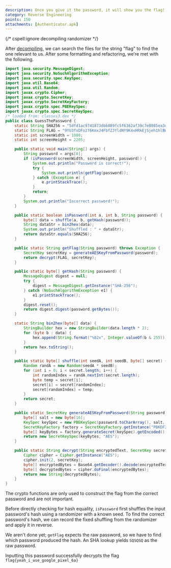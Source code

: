 ```yaml
---
description: Once you give it the password, it will show you the flag!
category: Reverse Engineering
points: 150
attachments: [Authenticator.apk]
---
```

{/* cspell:ignore decompiling randomizer */}

After [decompiling](http://www.javadecompilers.com/apktool), we can search the files for the string "flag" to find the one relevant to us. After some formatting and refactoring, we're met with the following.

```java
import java.security.MessageDigest;
import java.security.NoSuchAlgorithmException;
import java.security.spec.KeySpec;
import java.util.Base64;
import java.util.Random;
import javax.crypto.Cipher;
import javax.crypto.SecretKey;
import javax.crypto.SecretKeyFactory;
import javax.crypto.spec.PBEKeySpec;
import javax.crypto.spec.SecretKeySpec;
/* loaded from: classes3.dex */
public class GuessThePassword {
    static String SHA256 = "5dfd1ac9741873dbb889fc5f6362af39c7e8085ea3d952974f37ca66e6f6c597";
    static String FLAG = "9YU3fxDFo276KmxJ4FbfZJYldNY9K4xHRkEjSjeh1hlBWGgYr4CRGo2+w4bHKIL7";
    static int screenWidth = 1080;
    static int screenHeight = 2205;

    public static void main(String[] args) {
        String password = args[0];
        if (isPassword(screenWidth, screenHeight, password)) {
            System.out.println("Password is correct!");
            try {
                System.out.println(getFlag(password));
            } catch (Exception e) {
                e.printStackTrace();
            }
            return;
        }
        System.out.println("Incorrect password!");
    }

    public static boolean isPassword(int a, int b, String password) {
        byte[] data = shuffle(a, b, getHash(password));
        String dataStr = bin2hex(data);
        System.out.println("Shuffled : " + dataStr);
        return dataStr.equals(SHA256);
    }

    public static String getFlag(String password) throws Exception {
        SecretKey secretKey = generateAESKeyFromPassword(password);
        return decrypt(FLAG, secretKey);
    }

    public static byte[] getHash(String password) {
        MessageDigest digest = null;
        try {
            digest = MessageDigest.getInstance("SHA-256");
        } catch (NoSuchAlgorithmException e1) {
            e1.printStackTrace();
        }
        digest.reset();
        return digest.digest(password.getBytes());
    }

    static String bin2hex(byte[] data) {
        StringBuilder hex = new StringBuilder(data.length * 2);
        for (byte b : data) {
            hex.append(String.format("%02x", Integer.valueOf(b & 255)));
        }
        return hex.toString();
    }

    public static byte[] shuffle(int seedA, int seedB, byte[] secret) {
        Random randA = new Random(seedA * seedB);
        for (int i = 0; i < secret.length; i++) {
            int randomIndex = randA.nextInt(secret.length);
            byte temp = secret[i];
            secret[i] = secret[randomIndex];
            secret[randomIndex] = temp;
        }
        return secret;
    }

    public static SecretKey generateAESKeyFromPassword(String password) throws Exception {
        byte[] salt = new byte[16];
        KeySpec keySpec = new PBEKeySpec(password.toCharArray(), salt, 10000, 128);
        SecretKeyFactory factory = SecretKeyFactory.getInstance("PBKDF2WithHmacSHA1");
        byte[] keyBytes = factory.generateSecret(keySpec).getEncoded();
        return new SecretKeySpec(keyBytes, "AES");
    }

    public static String decrypt(String encryptedText, SecretKey secretKey) throws Exception {
        Cipher cipher = Cipher.getInstance("AES");
        cipher.init(2, secretKey);
        byte[] encryptedBytes = Base64.getDecoder().decode(encryptedText);
        byte[] decryptedBytes = cipher.doFinal(encryptedBytes);
        return new String(decryptedBytes);
    }
}
```

The crypto functions are only used to construct the flag from the correct password and are not important.

Before directly checking for hash equality, `isPassword` first shuffles the input password's hash using a randomizer with a known seed. To find the correct password's hash, we can record the fixed shuffling from the randomizer and apply it in reverse.

We aren't done yet; `getFlag` expects the raw password, so we have to find which password produced the hash. An SHA lookup yields `SQSQSQ` as the raw password.

Inputting this password successfully decrypts the flag `flag{yeah_i_use_google_pixel_6a}`
